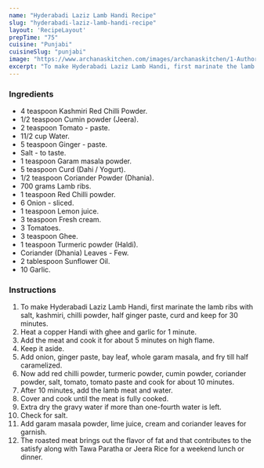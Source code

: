 ---
name: "Hyderabadi Laziz Lamb Handi Recipe"
slug: "hyderabadi-laziz-lamb-handi-recipe"
layout: 'RecipeLayout'
prepTime: "75"
cuisine: "Punjabi"
cuisineSlug: "punjabi"
image: "https://www.archanaskitchen.com/images/archanaskitchen/1-Author/ruby_pathak-yahoo.com/Laziz_Lamb_Handi.jpg"
excerpt: "To make Hyderabadi Laziz Lamb Handi, first marinate the lamb ribs with salt, kashmiri, chilli powder, half ginger paste, curd and keep for 30 minutes"
---

### Ingredients

- 4 teaspoon Kashmiri Red Chilli Powder.
- 1/2 teaspoon Cumin powder (Jeera).
- 2 teaspoon Tomato - paste.
- 11/2 cup Water.
- 5 teaspoon Ginger - paste.
- Salt - to taste.
- 1 teaspoon Garam masala powder.
- 5 teaspoon Curd (Dahi / Yogurt).
- 1/2 teaspoon Coriander Powder (Dhania).
- 700 grams Lamb ribs.
- 1 teaspoon Red Chilli powder.
- 6 Onion - sliced.
- 1 teaspoon Lemon juice.
- 3 teaspoon Fresh cream.
- 3 Tomatoes.
- 3 teaspoon Ghee.
- 1 teaspoon Turmeric powder (Haldi).
- Coriander (Dhania) Leaves - Few.
- 2 tablespoon Sunflower Oil.
- 10 Garlic.

### Instructions

1. To make Hyderabadi Laziz Lamb Handi, first marinate the lamb ribs with salt, kashmiri, chilli powder, half ginger paste, curd and keep for 30 minutes.
1. Heat a copper Handi with ghee and garlic for 1 minute.
1. Add the meat and cook it for about 5 minutes on high flame.
1. Keep it aside.
1. Add onion, ginger paste, bay leaf, whole garam masala, and fry till half caramelized.
1. Now add red chilli powder, turmeric powder, cumin powder, coriander powder, salt, tomato, tomato paste and cook for about 10 minutes.
1. After 10 minutes, add the lamb meat and water.
1. Cover and cook until the meat is fully cooked.
1. Extra dry the gravy water if more than one-fourth water is left.
1. Check for salt.
1. Add garam masala powder, lime juice, cream and coriander leaves for garnish.
1. The roasted meat brings out the flavor of fat and that contributes to the satisfy along with Tawa Paratha or Jeera Rice for a weekend lunch or dinner.
